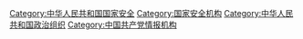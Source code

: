 [[Category:中华人民共和国国家安全|Category:中华人民共和国国家安全]]
[[Category:国家安全机构|Category:国家安全机构]]
[[Category:中华人民共和国政治组织|Category:中华人民共和国政治组织]]
[[Category:中国共产党情报机构|Category:中国共产党情报机构]]